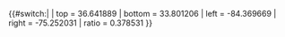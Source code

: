 {{#switch:{{{1}}}|
| top    = 36.641889
| bottom = 33.801206
| left   = -84.369669
| right  = -75.252031
| ratio  = 0.378531
}}<noinclude>
{{Geobox locator info}}
</noinclude>